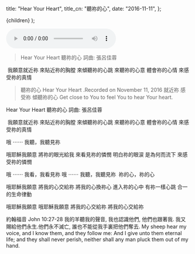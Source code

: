 
  title: "Hear Your Heart",
  title_cn: "聽祢的心",
  date: "2016-11-11",
};

  <MDXWrapper meta={meta}>{children}</MDXWrapper>
);

<audio controls src={Audio}></audio>

> Hear Your Heart
> 聽祢的心
> 詞曲: 張呂佳蓉

​ 我願意就近祢
來貼近祢的胸膛
來傾聽祢的心跳
來聽祢的心意
體會祢的心情
來感受祢的真情

> 聽祢的心
> Hear Your Heart
> .Recorded on November 11, 2016
> 就近祢
> 感受祢
> 傾聽祢的心
> Get close to You
> to feel You
> to hear Your heart.

Hear Your Heart
聽祢的心
詞曲: 張呂佳蓉

​ 我願意就近祢
來貼近祢的胸膛
來傾聽祢的心跳
來聽祢的心意
體會祢的心情
來感受祢的真情

哦 ⋯⋯ 我聽，我聽見祢

哦耶穌我願意
將祢的眼光給我
來看見祢的憐憫
明白祢的眼涙
是為何而流下
來感受祢的憐憫

哦 ⋯⋯ 我看，我看見祢
哦 ⋯⋯ 我聽，我聽見祢 ​
祢的心，祢的心

哦耶穌我願意
將我的心交給祢
將我的心換祢心
進入祢的心中
有祢一樣心跳
合一的生命律動

哦耶穌我願意
哦耶穌我願意
將我的心交給祢
將我的心交給祢

約翰福音 John 10:27-28
我的羊聽我的聲音, 我也認識他們, 他們也跟著我. 我又賜給他們永生.他們永不滅亡, 誰也不能從我手裏把他們奪去.
My sheep hear my voice, and I know them, and they follow me: And I give unto them eternal life; and they shall never perish, neither shall any man pluck them out of my hand.

